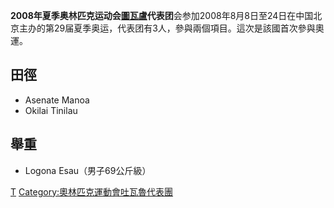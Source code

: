 {{Infobox Country Olympics
|games=2008年夏季
|NOC=TUV
|competitors=3
|sports=2
|flagbearer=Logona Esau 
|officials=
}}

'''2008年夏季奥林匹克运动会[[圖瓦盧|圖瓦盧]]代表团'''会参加2008年8月8日至24日在中国北京主办的第29届夏季奥运，代表团有3人，參與兩個項目。這次是該國首次參與奧運。

== 田徑 ==
*Asenate Manoa
*Okilai Tinilau 

== 舉重 ==
*Logona Esau（男子69公斤級）

{{NOCin2008SummerOlympics}}

[[Category:2008年夏季奧林匹克運動會代表團|T]]
[[Category:奧林匹克運動會吐瓦魯代表團|Category:奧林匹克運動會吐瓦魯代表團]]